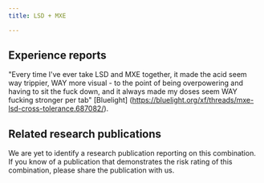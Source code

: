 ---
title: LSD + MXE

---

## Experience reports

"Every time I've ever take LSD and MXE together, it made the acid seem way trippier, WAY more visual - to the point of being overpowering and having to sit the fuck down, and it always made my doses seem WAY fucking stronger per tab" [Bluelight] (https://bluelight.org/xf/threads/mxe-lsd-cross-tolerance.687082/).


## Related research publications

We are yet to identify a research publication reporting on this combination. If you know of a publication that demonstrates the risk rating of this combination, please share the publication with us.



